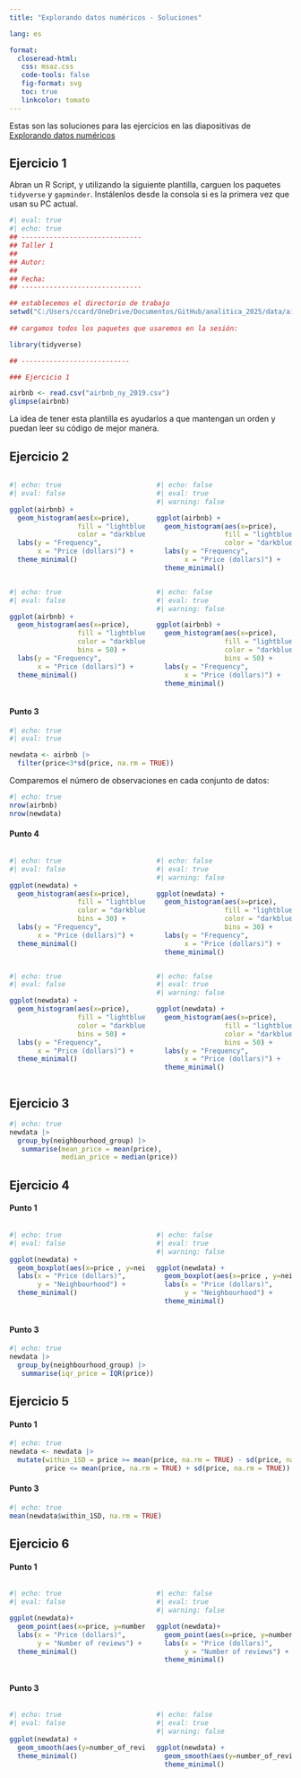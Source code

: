 ```yaml
---
title: "Explorando datos numéricos - Soluciones"

lang: es

format: 
  closeread-html:
   css: msaz.css
   code-tools: false
   fig-format: svg
   toc: true
   linkcolor: tomato
---
```



Estas son las soluciones para las ejercicios en las diapositivas de [Explorando datos numéricos](https://rawcdn.githack.com/ccardonaandrade/analitica_2025/151dedba482da0b83e3b4a2c2236330abd140e66/diapositivas/03_numerical/index.html#/title-slide){target="_blank"}

     
## Ejercicio 1

Abran un R Script, y utilizando la siguiente plantilla, carguen los paquetes `tidyverse` y `gapminder`. Instálenlos desde la consola si es la primera vez que usan su PC actual.

```r
#| eval: true
#| echo: true
## ------------------------------
## Taller 1
##
## Autor: 
##
## Fecha: 
## ------------------------------

## establecemos el directorio de trabajo
setwd("C:/Users/ccard/OneDrive/Documentos/GitHub/analitica_2025/data/airbnb")
   
## cargamos todos los paquetes que usaremos en la sesión:

library(tidyverse)

## ---------------------------

### Ejercicio 1

airbnb <- read.csv("airbnb_ny_2019.csv")
glimpse(airbnb)

```

La idea de tener esta plantilla es ayudarlos a que mantengan un orden y puedan leer su código de mejor manera.

## Ejercicio 2


::: {.columns}
::: {.column width=50%}
```r
#| echo: true
#| eval: false

ggplot(airbnb) +
  geom_histogram(aes(x=price),
                 fill = "lightblue",
                 color = "darkblue")+
  labs(y = "Frequency",
       x = "Price (dollars)") +
  theme_minimal()

```

:::

::: {.column width=50%}

```r
#| echo: false
#| eval: true
#| warning: false

ggplot(airbnb) +
  geom_histogram(aes(x=price),
                 fill = "lightblue",
                 color = "darkblue") +
  labs(y = "Frequency",
       x = "Price (dollars)") +
  theme_minimal()

```
:::
:::



::: {.columns}
::: {.column width=50%}
```r
#| echo: true
#| eval: false

ggplot(airbnb) +
  geom_histogram(aes(x=price),
                 fill = "lightblue",
                 color = "darkblue",
                 bins = 50) +
  labs(y = "Frequency",
       x = "Price (dollars)") +
  theme_minimal()


```

:::

::: {.column width=50%}

```r
#| echo: false
#| eval: true
#| warning: false

ggplot(airbnb) +
  geom_histogram(aes(x=price),
                 fill = "lightblue",
                 color = "darkblue",
                 bins = 50) +
  labs(y = "Frequency",
       x = "Price (dollars)") +
  theme_minimal()

```
:::
:::


#### Punto 3


```r
#| echo: true
#| eval: true

newdata <- airbnb |>
  filter(price<3*sd(price, na.rm = TRUE))
```


Comparemos el número de observaciones en cada conjunto de datos:


```r
#| echo: true
nrow(airbnb)
nrow(newdata)
```


#### Punto 4


::: {.columns}
::: {.column width=50%}
```r
#| echo: true
#| eval: false

ggplot(newdata) +
  geom_histogram(aes(x=price),
                 fill = "lightblue",
                 color = "darkblue",
                 bins = 30) +
  labs(y = "Frequency",
       x = "Price (dollars)") +
  theme_minimal()


```

:::

::: {.column width=50%}

```r
#| echo: false
#| eval: true
#| warning: false

ggplot(newdata) +
  geom_histogram(aes(x=price),
                 fill = "lightblue",
                 color = "darkblue",
                 bins = 30) +
  labs(y = "Frequency",
       x = "Price (dollars)") +
  theme_minimal()

```
:::
:::


::: {.columns}
::: {.column width=50%}
```r
#| echo: true
#| eval: false

ggplot(newdata) +
  geom_histogram(aes(x=price),
                 fill = "lightblue",
                 color = "darkblue",
                 bins = 50) +
  labs(y = "Frequency",
       x = "Price (dollars)") +
  theme_minimal()


```

:::

::: {.column width=50%}

```r
#| echo: false
#| eval: true
#| warning: false

ggplot(newdata) +
  geom_histogram(aes(x=price),
                 fill = "lightblue",
                 color = "darkblue",
                 bins = 50) +
  labs(y = "Frequency",
       x = "Price (dollars)") +
  theme_minimal()

```
:::
:::


## Ejercicio 3


```r
#| echo: true
newdata |>
  group_by(neighbourhood_group) |>
   summarise(mean_price = mean(price),
             median_price = median(price))
```



## Ejercicio 4

#### Punto 1

::: {.columns}
::: {.column width=50%}
```r
#| echo: true
#| eval: false

ggplot(newdata) +
  geom_boxplot(aes(x=price , y=neighbourhood_group)) +
  labs(x = "Price (dollars)",
       y = "Neighbourhood") +
  theme_minimal()


```

:::

::: {.column width=50%}

```r
#| echo: false
#| eval: true
#| warning: false

ggplot(newdata) +
  geom_boxplot(aes(x=price , y=neighbourhood_group)) +
  labs(x = "Price (dollars)",
       y = "Neighbourhood") +
  theme_minimal()

```
:::
:::


#### Punto  3


```r
#| echo: true
newdata |>
  group_by(neighbourhood_group) |>
   summarise(iqr_price = IQR(price))
```


## Ejercicio 5

#### Punto 1

```r
#| echo: true
newdata <- newdata |>
  mutate(within_1SD = price >= mean(price, na.rm = TRUE) - sd(price, na.rm = TRUE) &
         price <= mean(price, na.rm = TRUE) + sd(price, na.rm = TRUE))
```


#### Punto 3

```r
#| echo: true
mean(newdata$within_1SD, na.rm = TRUE)
```


## Ejercicio 6

#### Punto 1

::: {.columns}
::: {.column width=50%}
```r
#| echo: true
#| eval: false

ggplot(newdata)+
  geom_point(aes(x=price, y=number_of_reviews)) + 
  labs(x = "Price (dollars)",
       y = "Number of reviews") +
  theme_minimal()


```

:::

::: {.column width=50%}

```r
#| echo: false
#| eval: true
#| warning: false

ggplot(newdata)+
  geom_point(aes(x=price, y=number_of_reviews)) + 
  labs(x = "Price (dollars)",
       y = "Number of reviews") +
  theme_minimal()

```
:::
:::



#### Punto 3

::: {.columns}
::: {.column width=50%}
```r
#| echo: true
#| eval: false

ggplot(newdata) +
  geom_smooth(aes(y=number_of_reviews, x=price)) +
  theme_minimal()

```

:::

::: {.column width=50%}

```r
#| echo: false
#| eval: true
#| warning: false

ggplot(newdata) +
  geom_smooth(aes(y=number_of_reviews, x=price)) +
  theme_minimal()

```
:::
:::

